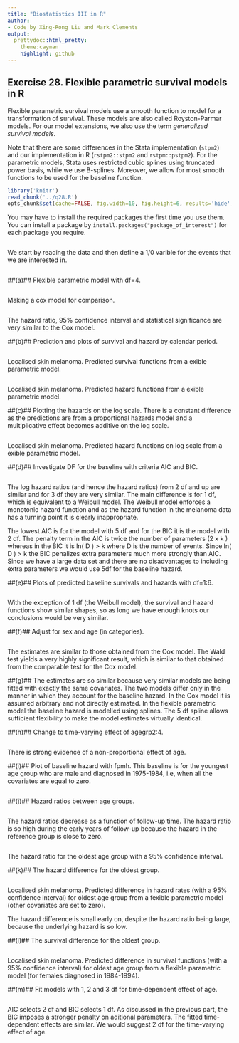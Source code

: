 ```yaml
---
title: "Biostatistics III in R"
author:
- Code by Xing-Rong Liu and Mark Clements
output:
  prettydoc::html_pretty:
    theme:cayman
    highlight: github
---
```


## Exercise 28. Flexible parametric survival models in R ##

Flexible parametric survival models use a smooth function to model for a transformation of survival. These models are also called Royston-Parmar models. For our model extensions, we also use the term _generalized survival models_.

Note that there are some differences in the Stata implementation (`stpm2`) and our implementation in R (`rstpm2::stpm2` and `rstpm::pstpm2`). For the parametric models, Stata uses restricted cubic splines using truncated power basis, while we use B-splines. Moreover, we allow for most smooth functions to be used for the baseline function.


```r
library('knitr')
read_chunk('../q28.R')
opts_chunk$set(cache=FALSE, fig.width=10, fig.height=6, results='hide', fig.keep='none')
```

You may have to install the required packages the first time you use
them. You can install a package by
`install.packages("package_of_interest")` for each package you
require.

```r
```

We start by reading the data and then define a 1/0 varible for the
events that we are interested in.

```r
```

##(a)## 
Flexible parametric model with df=4.

```r
```

Making a cox model for comparison.
```r
```
The hazard ratio, 95% confidence interval and statistical significance
are very similar to the Cox model.

##(b)## 
Prediction and plots of survival and hazard by calendar
period.

```r
```
Localised skin melanoma. Predicted survival functions from a exible
parametric model.

```r
```
Localised skin melanoma. Predicted hazard functions from a exible
parametric model.

##(c)## 
Plotting the hazards on the log scale. There is a constant
difference as the predictions are from a proportional hazards model
and a multiplicative effect becomes additive on the log scale.

```r
```
Localised skin melanoma. Predicted hazard functions on log scale from
a exible parametric model.

##(d)## 
Investigate DF for the baseline with criteria AIC and BIC.

```r
```
The log hazard ratios (and hence the hazard ratios) from 2 df and up
are similar and for 3 df they are very similar.  The main difference
is for 1 df, which is equivalent to a Weibull model.  The Weibull
model enforces a monotonic hazard function and as the hazard function
in the melanoma data has a turning point it is clearly inappropriate.

The lowest AIC is for the model with 5 df and for the BIC it is the
model with 2 df.  The penalty term in the AIC is twice the number of
parameters (2 x k ) whereas in the BIC it is ln( D ) > k where D is
the number of events.  Since ln( D ) > k the BIC penalizes extra
parameters much more strongly than AIC.  Since we have a large data set
and there are no disadvantages to including extra parameters we would
use 5df for the baseline hazard.

##(e)## 
Plots of predicted baseline survivals and hazards with df=1:6.

```r
```
With the exception of 1 df (the Weibull model), the survival and
hazard functions show similar shapes, so as long we have enough knots
our conclusions would be very similar.

##(f)## 
Adjust for sex and age (in categories).

```r
```

The estimates are similar to those obtained from the Cox model.  The
Wald test yields a very highly significant result, which is similar to
that obtained from the comparable test for the Cox model.

##(g)## 
The estimates are so similar because very similar models are
being fitted with exactly the same covariates.  The two models differ
only in the manner in which they account for the baseline hazard.  In
the Cox model it is assumed arbitrary and not directly estimated.  In
the flexible parametric model the baseline hazard is modelled using
splines.  The 5 df spline allows sufficient flexibility to make the
model estimates virtually identical.

##(h)## 
Change to time-varying effect of agegrp2:4.

```r
```
There is strong evidence of a non-proportional effect of age.

##(i)## 
Plot of baseline hazard with fpmh. This baseline is for the
youngest age group who are male and diagnosed in 1975-1984, i.e, when
all the covariates are equal to zero.

```r
```

##(j)## 
Hazard ratios between age groups.

```r
```
The hazard ratios decrease as a function of follow-up time.  The
hazard ratio is so high during the early years of follow-up because
the hazard in the reference group is close to zero.

```r
```
The hazard ratio for the oldest age group with a 95% confidence
interval.

##(k)## 
The hazard difference for the oldest group.

```r
```
Localised skin melanoma.  Predicted difference in hazard rates (with a
95% confidence interval) for oldest age group from a fexible parametric
model (other covariates are set to zero).

The hazard difference is small early on, despite the hazard ratio
being large, because the underlying hazard is so low.

##(l)## 
The survival difference for the oldest group.

```r
```
Localised skin melanoma.  Predicted difference in survival functions
(with a 95% confidence interval) for oldest age group from a flexible
parametric model (for females diagnosed in 1984-1994).

##(m)## 
Fit models with 1, 2 and 3 df for time-dependent effect of age.

```r
```
AIC selects 2 df and BIC selects 1 df.  As discussed in the previous
part, the BIC imposes a stronger penalty on aditional parameters.  The
fitted time-dependent effects are similar.  We would suggest 2 df for
the time-varying effect of age.
